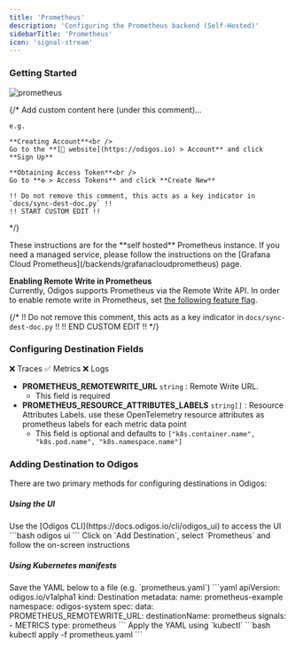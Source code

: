 ```yaml
---
title: 'Prometheus'
description: 'Configuring the Prometheus backend (Self-Hosted)'
sidebarTitle: 'Prometheus'
icon: 'signal-stream'
---
```


### Getting Started

<img src="https://d15jtxgb40qetw.cloudfront.net/prometheus.svg" alt="prometheus" className="not-prose h-20" />

{/*
    Add custom content here (under this comment)...

    e.g.

    **Creating Account**<br />
    Go to the **[🔗 website](https://odigos.io) > Account** and click **Sign Up**

    **Obtaining Access Token**<br />
    Go to **⚙️ > Access Tokens** and click **Create New**

    !! Do not remove this comment, this acts as a key indicator in `docs/sync-dest-doc.py` !!
    !! START CUSTOM EDIT !!
*/}

<Note>
  These instructions are for the **self hosted** Prometheus instance. If you need a managed service, please follow the instructions on the [Grafana Cloud Prometheus](/backends/grafanacloudprometheus) page.
</Note>

**Enabling Remote Write in Prometheus**<br />
Currently, Odigos supports Prometheus via the Remote Write API. In order to enable remote write in Prometheus, set [the following feature flag](https://prometheus.io/docs/prometheus/latest/feature_flags/#remote-write-receiver).

{/*
    !! Do not remove this comment, this acts as a key indicator in `docs/sync-dest-doc.py` !!
    !! END CUSTOM EDIT !!
*/}

### Configuring Destination Fields

<Accordion title="Supported Signals:">
  ❌ Traces
  ✅ Metrics
  ❌ Logs
</Accordion>

- **PROMETHEUS_REMOTEWRITE_URL** `string` : Remote Write URL.
  - This field is required
- **PROMETHEUS_RESOURCE_ATTRIBUTES_LABELS** `string[]` : Resource Attributes Labels. use these OpenTelemetry resource attributes as prometheus labels for each metric data point
  - This field is optional and defaults to `["k8s.container.name", "k8s.pod.name", "k8s.namespace.name"]`

### Adding Destination to Odigos

There are two primary methods for configuring destinations in Odigos:

##### **Using the UI**

<Steps>
  <Step>
    Use the [Odigos CLI](https://docs.odigos.io/cli/odigos_ui) to access the UI
    ```bash
    odigos ui
    ```
  </Step>
  <Step>
    Click on `Add Destination`, select `Prometheus` and follow the on-screen instructions
  </Step>
</Steps>

##### **Using Kubernetes manifests**

<Steps>
  <Step>
    Save the YAML below to a file (e.g. `prometheus.yaml`)
    ```yaml
    apiVersion: odigos.io/v1alpha1
    kind: Destination
    metadata:
      name: prometheus-example
      namespace: odigos-system
    spec:
      data:
        PROMETHEUS_REMOTEWRITE_URL: <Remote Write URL>
      destinationName: prometheus
      signals:
      - METRICS
      type: prometheus
    ```
  </Step>
  <Step>
    Apply the YAML using `kubectl`
    ```bash
    kubectl apply -f prometheus.yaml
    ```
  </Step>
</Steps>
